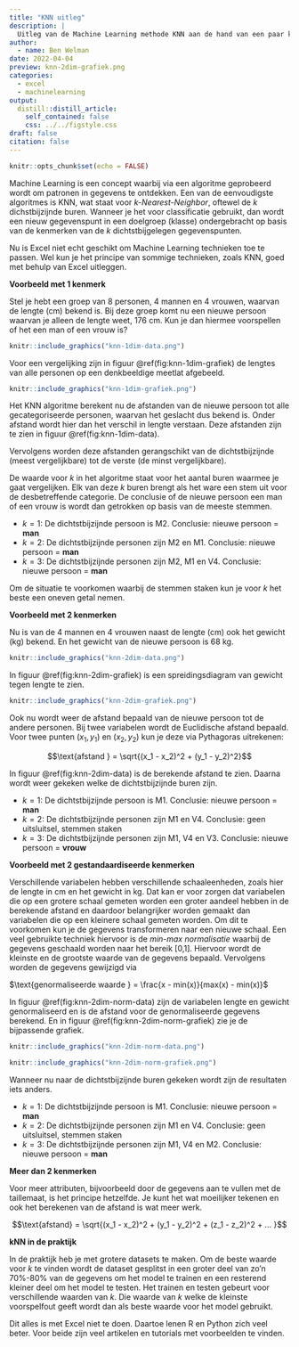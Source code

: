 ```yaml
---
title: "KNN uitleg"
description: |
  Uitleg van de Machine Learning methode KNN aan de hand van een paar kleine voorbeelden in Excel.
author:
  - name: Ben Welman
date: 2022-04-04
preview: knn-2dim-grafiek.png
categories:
  - excel
  - machinelearning
output:
  distill::distill_article:
    self_contained: false
    css: ../../figstyle.css
draft: false
citation: false
---
```


```r
knitr::opts_chunk$set(echo = FALSE)
```

Machine Learning is een concept waarbij via een algoritme geprobeerd wordt om patronen in gegevens te ontdekken. Een van de eenvoudigste algoritmes is KNN, wat staat voor *k-Nearest-Neighbor*, oftewel de $k$ dichstbijzijnde buren. Wanneer je het voor classificatie gebruikt, dan wordt een nieuw gegevenspunt in een doelgroep (klasse) ondergebracht op basis van de kenmerken van de $k$ dichtstbijgelegen gegevenspunten.

Nu is Excel niet echt geschikt om Machine Learning technieken toe te passen. Wel kun je het principe van sommige technieken, zoals KNN, goed met behulp van Excel uitleggen.

**Voorbeeld met 1 kenmerk**

Stel je hebt een groep van 8 personen, 4 mannen en 4 vrouwen, waarvan de lengte (cm) bekend is. Bij deze groep komt nu een nieuwe persoon waarvan je alleen de lengte weet, 176 cm. Kun je dan hiermee voorspellen of het een man of een vrouw is?

```r
knitr::include_graphics("knn-1dim-data.png")
```

Voor een vergelijking zijn in figuur \@ref(fig:knn-1dim-grafiek) de lengtes van alle personen op een denkbeeldige meetlat afgebeeld.

```r
knitr::include_graphics("knn-1dim-grafiek.png")
```

Het KNN algoritme berekent nu de afstanden van de nieuwe persoon tot alle gecategoriseerde personen, waarvan het geslacht dus bekend is. Onder afstand wordt hier dan het verschil in lengte verstaan. Deze afstanden zijn te zien in figuur \@ref(fig:knn-1dim-data).

Vervolgens worden deze afstanden gerangschikt van de dichtstbijzijnde (meest vergelijkbare) tot de verste (de minst vergelijkbare).

De waarde voor $k$ in het algoritme staat voor het aantal buren waarmee je gaat vergelijken. Elk van deze $k$ buren brengt als het ware een stem uit voor de desbetreffende categorie. De conclusie of de nieuwe persoon een man of een vrouw is wordt dan getrokken op basis van de meeste stemmen.

+ $k=1$: De dichtstbijzijnde persoon is M2. Conclusie: nieuwe persoon = **man**
+ $k=2$: De dichtstbijzijnde personen zijn M2 en M1. Conclusie: nieuwe persoon = **man**
+ $k=3$: De dichtstbijzijnde personen zijn M2, M1 en V4. Conclusie: nieuwe persoon = **man**

<aside>
Om de situatie te voorkomen waarbij de stemmen staken kun je voor $k$ het beste een oneven getal nemen.
</aside>

**Voorbeeld met 2 kenmerken**

Nu is van de 4 mannen en 4 vrouwen naast de lengte (cm) ook het gewicht (kg) bekend. En het gewicht van de nieuwe persoon is 68 kg.

```r
knitr::include_graphics("knn-2dim-data.png")
```

In figuur \@ref(fig:knn-2dim-grafiek) is een spreidingsdiagram van gewicht tegen lengte te zien.

```r
knitr::include_graphics("knn-2dim-grafiek.png")
```

Ook nu wordt weer de afstand bepaald van de nieuwe persoon tot de andere personen. Bij twee variabelen wordt de Euclidische afstand bepaald. Voor twee punten $(x_1,y_1)$ en $(x_2,y_2)$ kun je deze via Pythagoras uitrekenen:

$$\text{afstand } = \sqrt{(x_1 - x_2)^2 + (y_1 - y_2)^2}$$

In figuur \@ref(fig:knn-2dim-data) is de berekende afstand te zien. Daarna wordt weer gekeken welke de dichtstbijzijnde buren zijn.

+ $k=1$: De dichtstbijzijnde persoon is M1. Conclusie: nieuwe persoon = **man**
+ $k=2$: De dichtstbijzijnde personen zijn M1 en V4. Conclusie: geen uitsluitsel, stemmen staken
+ $k=3$: De dichtstbijzijnde personen zijn M1, V4 en V3. Conclusie: nieuwe persoon = **vrouw**

**Voorbeeld met 2 gestandaardiseerde kenmerken**

Verschillende variabelen hebben verschillende schaaleenheden, zoals hier de lengte in cm en  het gewicht in kg. Dat kan er voor zorgen dat variabelen die op een grotere schaal gemeten worden een groter aandeel hebben in de berekende afstand en daardoor belangrijker worden gemaakt dan variabelen die op een kleinere schaal gemeten worden. Om dit te voorkomen kun je de gegevens transformeren naar een nieuwe schaal. Een veel gebruikte techniek hiervoor is de *min-max normalisatie* waarbij de gegevens geschaald worden naar het bereik [0,1]. Hiervoor wordt de kleinste en de grootste waarde van de gegevens bepaald. Vervolgens worden de gegevens gewijzigd via

$\text{genormaliseerde waarde } = \frac{x - min(x)}{max(x) - min(x)}$

In figuur \@ref(fig:knn-2dim-norm-data) zijn de variabelen lengte en gewicht genormaliseerd en is de afstand voor de genormaliseerde gegevens berekend. En in figuur \@ref(fig:knn-2dim-norm-grafiek) zie je de bijpassende grafiek.

```r
knitr::include_graphics("knn-2dim-norm-data.png")
```

```r
knitr::include_graphics("knn-2dim-norm-grafiek.png")
```

Wanneer nu naar de dichtstbijzijnde buren gekeken wordt zijn de resultaten iets anders.

+ $k=1$: De dichtstbijzijnde persoon is M1. Conclusie: nieuwe persoon = **man**
+ $k=2$: De dichtstbijzijnde personen zijn M1 en V4. Conclusie: geen uitsluitsel, stemmen staken
+ $k=3$: De dichtstbijzijnde personen zijn M1, V4 en M2. Conclusie: nieuwe persoon = **man**

**Meer dan 2 kenmerken**

Voor meer attributen, bijvoorbeeld door de gegevens aan te vullen met de taillemaat, is het principe hetzelfde. Je kunt het wat moeilijker tekenen en ook het berekenen van de afstand is wat meer werk.

$$\text{afstand} = \sqrt{(x_1 - x_2)^2 + (y_1 - y_2)^2 + (z_1 - z_2)^2 + ... }$$

**kNN in de praktijk**

In de praktijk heb je met grotere datasets te maken. Om de beste waarde voor $k$ te vinden wordt de dataset gesplitst in een groter deel van zo'n 70%-80% van de gegevens om het model te trainen en een resterend kleiner deel om het model te testen. Het trainen en testen gebeurt voor verschillende waarden van $k$. Die waarde van $k$ welke de kleinste voorspelfout geeft wordt dan als beste waarde voor het model gebruikt.

Dit alles is met Excel niet te doen. Daartoe lenen R en Python zich veel beter. Voor beide zijn veel artikelen en tutorials met voorbeelden te vinden.

